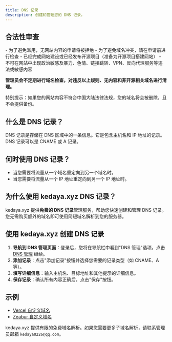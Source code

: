 ---
title: DNS 记录
description: 创建和管理您的 DNS 记录。
---

## 合法性审查

<Callout type="danger" twClass="mb-3">
- 为了避免滥用，无网站内容的申请将被拒绝
- 为了避免域名冲突，请在申请前进行检查
- 已经完成网站建设或已经发布开源项目（准备为开源项目搭建网站）
- 不可在网站中出现政治敏感及暴力、色情、链接跳转、VPN、反向代理服务等违法或敏感内容

**管理员会不定期进行域名检查，对违反以上规则、无内容和非开源相关域名进行清理。**

特别提示：如果您的网站内容不符合中国大陆法律法规，您的域名将会被删除，且不会提供备份。
</Callout>

## 什么是 DNS 记录？

DNS 记录是存储在 DNS 区域中的一条信息。它是包含主机名和 IP 地址的记录。DNS 记录可以是 CNAME 或 A 记录。

## 何时使用 DNS 记录？

- 当您需要将流量从一个域名重定向到另一个域名时。
- 当您需要将流量从一个 IP 地址重定向到另一个 IP 地址时。

## 为什么使用 kedaya.xyz DNS 记录？

kedaya.xyz 提供**免费的 DNS 记录**管理服务，帮助您快速创建和管理 DNS 记录。您无需购买额外的域名即可使用简短域名解析到您的服务器。

## 使用 kedaya.xyz 创建 DNS 记录

1. **导航到 DNS 管理页面**：登录后，您将在导航栏中看到"DNS 管理"选项，点击 [DNS 管理](https://kedaya.xyz/dashboard/records) 继续。
2. **添加记录**：点击"添加记录"按钮并选择您需要的记录类型（如 CNAME、A 等）。
3. **填写详细信息**：输入主机名、目标地址和其他提示的详细信息。
4. **保存记录**：确认所有内容正确后，点击"保存"按钮。

## 示例

- [Vercel 自定义域名](/docs/examples/vercel)
- [Zeabur 自定义域名](/docs/examples/zeabur)

kedaya.xyz 提供有限的免费域名解析。如果您需要更多子域名解析，请联系管理员邮箱 `kedaya0226@qq.com`。